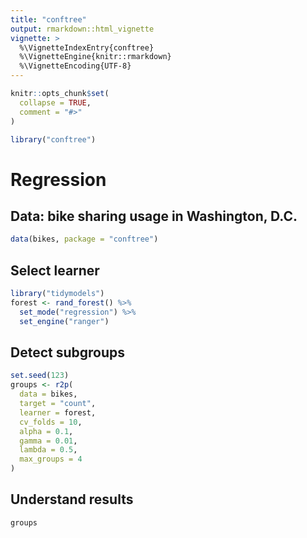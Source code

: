 ```yaml
---
title: "conftree"
output: rmarkdown::html_vignette
vignette: >
  %\VignetteIndexEntry{conftree}
  %\VignetteEngine{knitr::rmarkdown}
  %\VignetteEncoding{UTF-8}
---
```

```r
knitr::opts_chunk$set(
  collapse = TRUE,
  comment = "#>"
)
```


```r
library("conftree")
```

# Regression

## Data: bike sharing usage in Washington, D.C.

```r
data(bikes, package = "conftree")
```

## Select learner

```r
library("tidymodels")
forest <- rand_forest() %>%
  set_mode("regression") %>%
  set_engine("ranger")
```

## Detect subgroups

```r
set.seed(123)
groups <- r2p(
  data = bikes,
  target = "count",
  learner = forest,
  cv_folds = 10,
  alpha = 0.1,
  gamma = 0.01,
  lambda = 0.5,
  max_groups = 4
)
```

## Understand results

```r
groups
```


